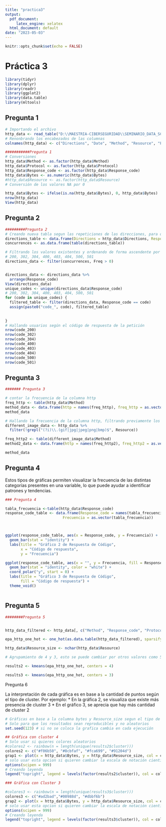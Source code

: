```yaml
---
title: "practica3"
output:
  pdf_document:
     latex_engine: xelatex
  html_document: default
date: "2023-05-03"
---
```


```r
knitr::opts_chunk$set(echo = FALSE)
```

# Práctica 3

```r
library(tidyr)
library(dplyr)
library(readr)
library(ggplot2)
library(data.table)
library(mltools)
```

## Pregunta 1

```r
# Importando el archivo
http_data <- read_table("D:\\MAESTRIA-CIBERSEGURIDAD\\SEMINARIO_DATA_SCIENCE\\LABS\\Lab03_lengR\\epa-http.csv", col_names = FALSE)
# Renonbrando los encabezados de las columnas
colnames(http_data) <- c("Directions", "Date", "Method", "Resource", "Protocol", "Response_code", "Bytes")

###########Pregunta 1
# Conversiones
http_data$Method <- as.factor(http_data$Method)
http_data$Protocol <- as.factor(http_data$Protocol)
http_data$Response_code <- as.factor(http_data$Response_code)
http_data$Bytes <- as.numeric(http_data$Bytes)
#http_data$Resource <- as.factor(http_data$Resource)
# Conversión de los valores NA por 0

http_data$Bytes <- ifelse(is.na(http_data$Bytes), 0, http_data$Bytes)
nrow(http_data)
View(http_data)
```

## Pregunta 2

```r
#########Pregunta 2
# Creando nueva tabla segun las repeticiones de las direcciones, para obtener direcciones únicas
directions_table <- data.frame(Directions = http_data$Directions, Response_code =http_data$Response_code) 
concurrences <- as.data.frame(table(directions_table))

# Filtrando los valores existentes y ordenando de forma ascendente por la columna Response_code
# 200, 302, 304, 400, 403, 404, 500, 501
directions_data <- filter(concurrences, Freq > 0) 


directions_data <- directions_data %>%
  arrange(Response_code)
View(directions_data)
unique_codes <- unique(directions_data$Response_code)
# 200, 302, 304, 400, 403, 404, 500, 501
for (code in unique_codes) {
  filtered_table <- filter(directions_data, Response_code == code)
  assign(paste0("code_", code), filtered_table)
  
  
}
# Hallando usuarios según el código de respuesta de la petición
nrow(code_200)
nrow(code_302)
nrow(code_304)
nrow(code_400)
nrow(code_403)
nrow(code_404)
nrow(code_500)
nrow(code_501)
```

## Pregunta 3

```r
####### Pregunta 3

# contar la frecuencia de la columna http
freq_http <- table(http_data$Method)
method_data <- data.frame(http = names(freq_http), freq_http = as.vector(freq_http))
method_data

# Hallando la frecuencia de la columna http, filtrando previamente los recursos tipo imagen
different_image_data <- http_data %>%
  filter(!grepl("(?i)\\.(gif|jpg|jpeg|png|bmp)$", Resource))

freq_http2 <- table(different_image_data$Method)
method2_data <- data.frame(http = names(freq_http2), freq_http2 = as.vector(freq_http2))

method_data
```
## Pregunta 4
 Estos tipos de gráficas permiten visualizar la frecuencia de las distintas categorías presentes en una variable, lo que puede ayudar a identificar patrones y tendencias.

```r
### Pregunta 4

tabla_frecuencia <-table(http_data$Response_code)
response_code_table <- data.frame(Response_code = names(tabla_frecuencia), 
                          Frecuencia = as.vector(tabla_frecuencia))



ggplot(response_code_table, aes(x = Response_code, y = Frecuencia)) +
  geom_bar(stat = "identity") +
  labs(title = "Gráfico 2 de Respuesta de Código",
       x = "Código de respuesta",
       y = "Frecuencia")

ggplot(response_code_table, aes(x = "", y = Frecuencia, fill = Response_code)) +
  geom_bar(stat = "identity", color = "white") +
  coord_polar("y", start = 0) +
  labs(title = "Gráfico 3 de Respuesta de Código",
       fill = "Código de respuesta") +
  theme_void()



```

## Pregunta 5

```r

########Pregunta 5


http_data_filtered <- http_data[, c("Method", "Response_code", "Protocol")]

epa_http_one_hot <- one_hot(as.data.table(http_data_filtered), sparsifyNAs = TRUE)

http_data$Resource_size <- nchar(http_data$Resource)

# Agrupamiento de 4 y 3, esto se puede cambiar por otros valores como 5, 6, 7, etc

results2 <- kmeans(epa_http_one_hot, centers = 4)

results3 <- kmeans(epa_http_one_hot, centers = 3)
```

Pregunta 6

La interpretación de cada gráfica es en base a la cantidad de puntos según el tipo de cluster. Por ejemplo:
* En la gráfica 2, se visualiza que existe más presencia de cluster 3 
* En el gráfico 3, se aprecia que hay más cantidad de cluster 2

```r

# Gráficas en base a la columna bytes y Resource_size segun el tipo de agrupamiento
# Solo para que los resultados sean reproducibles y no aleatorios
set.seed(123) # si no se coloca la grafica cambia en cada ejecución

## Gráfica con cluster 4
# Solo usar si quieres colores aleatorios
#colores2 <- rainbow(n = length(unique(results2$cluster)))
colores2 <- c("#f06b50", "#8cbfaf", "#fca699", "#91204d")
grap1 <- plot(x = http_data$Bytes, y = http_data$Resource_size, col = colores2[results2$cluster], main="GRafico con 2")
# solo usar esta opcion si quieren cambiar la escala de notación cientifica a númerica
options(scipen = 999)
# Creando leyenda
legend("topright", legend = levels(factor(results2$cluster)), col = colores2, pch = 16)

### Gráfica con Cluster 3

#colores3 <- rainbow(n = length(unique(results3$cluster)))
colores3 <- c("#ad2bad","#00988d", "#dbbf6b")
grap2 <- plot(x = http_data$Bytes, y = http_data$Resource_size, col = colores3[results3$cluster], main="GRafico con 3")
# solo usar esta opcion si quieren cambiar la escala de notación cientifica a númerica
options(scipen = 999)
# Creando leyenda
legend("topright", legend = levels(factor(results3$cluster)), col = colores3, pch = 16)


```